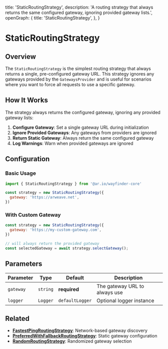   title: 'StaticRoutingStrategy',
  description:
    'A routing strategy that always returns the same configured gateway, ignoring provided gateway lists.',
  openGraph: {
    title: 'StaticRoutingStrategy',
  },
}

# StaticRoutingStrategy

## Overview

The `StaticRoutingStrategy` is the simplest routing strategy that always returns a single, pre-configured gateway URL. This strategy ignores any gateways provided by the `GatewaysProvider` and is useful for scenarios where you want to force all requests to use a specific gateway.

## How It Works

The strategy always returns the configured gateway, ignoring any provided gateway lists:

1. **Configure Gateway**: Set a single gateway URL during initialization
2. **Ignore Provided Gateways**: Any gateways from providers are ignored
3. **Return Static Gateway**: Always return the same configured gateway
4. **Log Warnings**: Warn when provided gateways are ignored

## Configuration

### Basic Usage

```javascript
import { StaticRoutingStrategy } from '@ar.io/wayfinder-core'

const strategy = new StaticRoutingStrategy({
  gateway: 'https://arweave.net',
})
```

### With Custom Gateway

```javascript
const strategy = new StaticRoutingStrategy({
  gateway: 'https://my-custom-gateway.com',
})

// will always return the provided gateway
const selectedGateway = await strategy.selectGateway();
```

## Parameters

| Parameter | Type     | Default         | Description                   |
| --------- | -------- | --------------- | ----------------------------- |
| `gateway` | `string` | **required**    | The gateway URL to always use |
| `logger`  | `Logger` | `defaultLogger` | Optional logger instance      |

## Related

- **[FastestPingRoutingStrategy](/wayfinder/core/routing-strategies/fastest-ping)**: Network-based gateway discovery
- **[PreferredWithFallbackRoutingStrategy](/wayfinder/core/routing-strategies/prefrred-with-fallback)**: Static gateway configuration
- **[RandomRoutingStrategy](/wayfinder/core/routing-strategies/random)**: Randomized gateway selection
